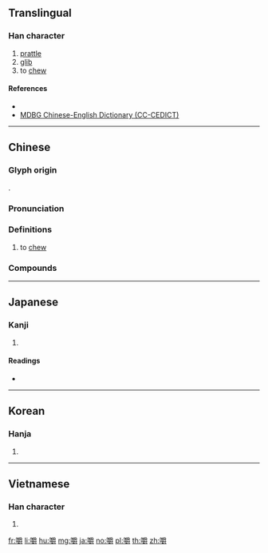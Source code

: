 {{character info/new}}
==Translingual==

===Han character===
{{Han char|rn=30|rad=口|as=18|sn=21|four=62046|canj=RBWI|ids=⿰口爵}}

# [[prattle]]
# [[glib]]
# to [[chew]]

====References====
* {{Han ref|kx=0214.180|dkj=04602|dj=0437.080|hdz=10704.080|uh=56BC|ud=22204|bh=C45A|bd=50266}}
* [http://www.mdbg.net/chindict/chindict.php?page=worddict&wdrst=1&wdqb=%E5%9A%BC MDBG Chinese-English Dictionary (CC-CEDICT)]

----

==Chinese==
{{zh-forms|alt=𪚅}}

===Glyph origin===
{{Han etym}}
{{Han compound|口|爵|ls=psc|c1=s|c2=p}}.

===Pronunciation===
{{zh-pron
|m=jiáo,jué
|m_note=jiáo - vernacular; jué - literary
|c=zoek6,zoek3,ziu6
|h=pfs=
|md=
|mn=xm,zz:chio̍h/qz,tw:chia̍uh/qz,xm,zz:chio̍k
|mn_note=chio̍h/chia̍uh - vernacular; chio̍k - literary
|w=
|mc=y
|oc=y
|cat=v
}}

===Definitions===
{{zh-hanzi}}

# to [[chew]]

===Compounds===
{{zh-der|嚼用|嚼舌|味同嚼蠟|嚼墨噴紙|屠門大嚼|嚼旃|嚼咬人|嚼菜根|嚼齒|嚼子|咬釘嚼鐵|嚼裹兒|亂嚼舌頭|嚼蛆|倒嚼|嚼穀|嚼舌頭|咀英嚼華|大吃大嚼|嚼舌根|嚼說|嚼蠟|咬嚼|咀嚼肌|咀嚼|咬文嚼字|混嚼舌根|死吃死嚼|摶沙嚼蠟|白嚼人|朵頤大嚼|白嚼蛆|沒嚼頭|望門大嚼|細嚼慢嚥|細嚼|臭嚼|裂眥嚼齒}}

----

==Japanese==

===Kanji===
{{ja-kanji|grade=|rs=口18}}

# {{defn|lang=ja|sort=口18}}

====Readings====
* {{ja-readings|goon=[[ざく]] (zaku)|kanon=[[しゃく]] (shaku)|kun=[[かむ]] (kamu)}}

----

==Korean==

===Hanja===
{{ko-hanja|hangeul=작|rv=jak|mr=chak}}

# {{defn|lang=ko|sort=口18}}

----

==Vietnamese==

===Han character===
{{vi-hantu|tước|rs=口18}}

# {{defn|vi}}

[[fr:嚼]]
[[li:嚼]]
[[hu:嚼]]
[[mg:嚼]]
[[ja:嚼]]
[[no:嚼]]
[[pl:嚼]]
[[th:嚼]]
[[zh:嚼]]